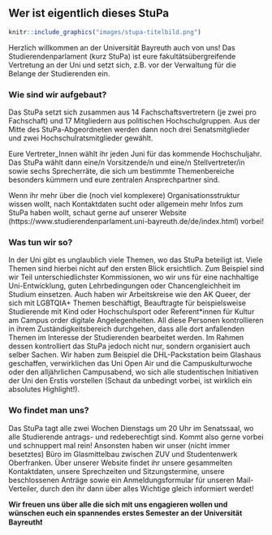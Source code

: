 ## Wer ist eigentlich dieses StuPa

```r
knitr::include_graphics("images/stupa-titelbild.png")
```

Herzlich willkommen an der Universität Bayreuth auch von uns! Das Studierendenparlament (kurz StuPa) ist eure fakultätsübergreifende Vertretung an der Uni und setzt sich, z.B. vor der Verwaltung für die Belange der Studierenden ein.

### Wie sind wir aufgebaut? {-}

Das StuPa setzt sich zusammen aus 14 Fachschaftsvertretern (je zwei pro Fachschaft) und 17 Mitgliedern aus politischen Hochschulgruppen. Aus der Mitte des StuPa-Abgeordneten werden dann noch drei Senatsmitglieder und zwei Hochschulratsmitglieder gewählt.

Eure Vertreter_Innen wählt ihr jeden Juni für das kommende Hochschuljahr. Das StuPa wählt dann eine/n Vorsitzende/n und eine/n Stellvertreter/in sowie sechs Sprecherräte, die sich um bestimmte Themenbereiche besonders kümmern und eure zentralen Ansprechpartner sind.

Wenn ihr mehr über die (noch viel komplexere) Organisationsstruktur wissen wollt, nach Kontaktdaten sucht oder allgemein mehr Infos zum StuPa haben wollt, schaut gerne auf unserer Website (https://www.studierendenparlament.uni-bayreuth.de/de/index.html) vorbei!

### Was tun wir so? {-}

In der Uni gibt es unglaublich viele Themen, wo das StuPa beteiligt ist. Viele Themen sind hierbei nicht auf den ersten Blick ersichtlich. Zum Beispiel sind wir Teil unterschiedlichster Kommissionen, wo wir uns für eine nachhaltige Uni-Entwicklung, guten Lehrbedingungen oder Chancengleichheit im Studium einsetzen. Auch haben wir Arbeitskreise wie den AK Queer, der sich mit LGBTQIA+ Themen beschäftigt, Beauftragte für beispielsweise Studierende mit Kind oder Hochschulsport oder Referent*innen für Kultur am Campus order digitale Angelegenheiten. All diese Personen kontrollieren in ihrem Zuständigkeitsbereich durchgehen, dass alle dort anfallenden Themen im Interesse der Studierenden bearbeitet werden. Im Rahmen dessen kontrolliert das StuPa jedoch nicht nur, sondern organisiert auch selber Sachen. Wir haben zum Beispiel die DHL-Packstation beim Glashaus geschaffen, verwirklichen das Uni Open Air und die Campuskulturwoche oder den alljährlichen Campusabend, wo sich alle studentischen Initiativen der Uni den Erstis vorstellen (Schaut da unbedingt vorbei, ist wirklich ein absolutes Highlight!).

### Wo findet man uns? {-}

Das StuPa tagt alle zwei Wochen Dienstags um 20 Uhr im Senatssaal, wo alle Studierende antrags- und redeberechtigt sind. Kommt also gerne vorbei und schnuppert mal rein! Ansonsten haben wir unser (nicht immer besetztes) Büro im Glasmittelbau zwischen ZUV und Studentenwerk Oberfranken. Über unserer Website findet ihr unsere gesammelten Kontaktdaten, unsere Sprechzeiten und Sitzungstermine, unsere beschlossenen Anträge sowie ein Anmeldungsformular für unseren Mail-Verteiler, durch den ihr dann über alles Wichtige gleich informiert werdet!

**Wir freuen uns über alle die sich mit uns engagieren wollen und wünschen euch ein spannendes erstes Semester an der Universität Bayreuth❗️**
